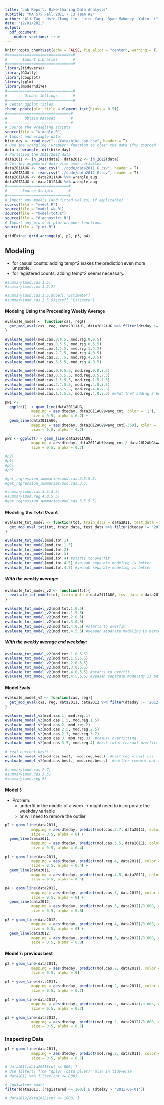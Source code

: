 ```yaml
---
title: 'Lab Report: Bike-Sharing Data Analysis'
subtitle: "MA 575 Fall 2021 - C3 Team #2"
author: "Ali Taqi, Hsin-Chang Lin, Huiru Yang, Ryan Mahoney, Yulin Li"
date: "12/01/2021"
output: 
  pdf_document: 
    number_sections: true
---
```


```r
knitr::opts_chunk$set(echo = FALSE, fig.align = "center", warning = F, message = F, fig.height = 4, fig.width = 6)
#==============================#
#       Import Libraries       #
#==============================#
library(tidyverse)
library(GGally)
library(cowplot)
library(gglm)
library(moderndive)
#==============================#
#        Global Settings       #
#==============================#
# Center ggplot titles
theme_update(plot.title = element_text(hjust = 0.5))
#=============================#
#        Obtain Dataset       #
#=============================#
# Source the wrangling scripts
source(file = "wrangle.R")
# Import and wrangle data
bike_day <- read.csv("../data/bike-day.csv", header = T)
# Use the wrangling "wrapper" function to clean the data (fxn sourced from wrangle.R)
data <- wrangle_init(bike_day)
# Partition the 2011/2012 data
data2011 <- in_2011(data); data2012 <- in_2012(data)
# Get the augmented data with week variables
data2011AUG <- read.csv("../code/data2011_G.csv", header = T)
data2012AUG <- read.csv("../code/data2012_G.csv", header = T)
data2011AUG <- data2011AUG %>% wrangle_aug
data2012AUG <- data2012AUG %>% wrangle_aug
#============================#
#       Source Scripts       #
#============================#
# Import any models (and fitted values, if applicable)
source(file = "model.R")
source(file = "model-wk.R")
source(file = "model-tot.R")
source(file = "diagnostics.R")
# Import any plots or plot wrapper functions
source(file = "plot.R")
```

```r
gridExtra::grid.arrange(p1, p2, p3, p4)
```

## Modeling

- for casual counts: adding temp^2 makes the prediction even more unstable.
- for registered counts: adding temp^2 seems necessary. 

```r
#summary(mod.cas.1.5)
#summary(mod.cas.1.5.5)
```

```r
#summary(mod.cas.1.5)$coef[,"Estimate"]
#summary(mod.cas.1.5.5)$coef[,"Estimate"]
```

####  Modeling Using the Preceeding Weekly Average

```r
evaluate_model <- function(cas, reg){
  get_mod_eval(cas, reg, data2011AUG, data2012AUG %>% filter(dteday != '2012-10-29'), scale_2012 = FALSE)
}
```

```r
evaluate_model(mod.cas.0.0.5, mod.reg.0.0.5)
evaluate_model(mod.cas.0.5.5, mod.reg.0.5.5)
evaluate_model(mod.cas.1.5.5, mod.reg.1.5.5)
evaluate_model(mod.cas.2.7.5, mod.reg.4.0.5)
evaluate_model(mod.cas.2.7.5, mod.reg.4.0.5)
evaluate_model(mod.cas.3.5.5, mod.reg.4.0.5)
```

```r
evaluate_model(mod.cas.0.0.5.5, mod.reg.0.0.5.5)
evaluate_model(mod.cas.0.5.5.5, mod.reg.0.5.5.5)
evaluate_model(mod.cas.1.5.5.5, mod.reg.1.5.5.5)
evaluate_model(mod.cas.2.7.5.5, mod.reg.4.0.5.5)
evaluate_model(mod.cas.3.5.5.5, mod.reg.4.0.5.5)
evaluate_model(mod.cas.1.5.5.5, mod.reg.4.0.5.5) #what the? adding 2 best models together does not necessarily make a best total model?
```

```r
pw1 <- 
  ggplot()  + geom_line(data2011AUG, 
            mapping = aes(dteday, data2011AUG$wavg_cnt, color = '1'), 
            size = 0.5, alpha = 0.7) + 
  geom_line(data2011AUG, 
            mapping = aes(dteday, data2012AUG$wavg_cnt[-359], color = '2'), 
            size = 0.5, alpha = 0.7)

pw2 <- ggplot() + geom_line(data2011AUG, 
            mapping = aes(dteday, data2011AUG$wavg_cnt / data2012AUG$wavg_cnt[-359], color = '3'), 
            size = 0.5, alpha = 0.7)
```

```r
#p2l
#p1l
#p4l
#p3l
```

```r
#get_regression_summaries(mod.cas.3.5.5.5)
#get_regression_summaries(mod.cas.3.5)
```

```r
#summary(mod.cas.3.5.5.5)
#summary(mod.reg.4.0.5.5)
#get_regression_summaries(mod.cas.3.5.5.5)
```

#### Modeling the Total Count

```r
evaluate_tot_model <- function(tot, train_data = data2011, test_data = data2012, scale_2012 = TRUE){
  get_mod_eval_tot(tot, train_data, test_data %>% filter(dteday != '2012-10-29'), scale_2012 = scale_2012)
}
```

```r
evaluate_tot_model(mod.tot.1)
evaluate_tot_model(mod.tot.1.5)
evaluate_tot_model(mod.tot.2)
evaluate_tot_model(mod.tot.3)
evaluate_tot_model(mod.tot.4) #starts to overfit
evaluate_tot_model(mod.tot.4.5) #yeaaah separate modeling is better
evaluate_tot_model(mod.tot.4.7) #yeaaah separate modeling is better
```

##### With the weekly average: 

```r
evaluate_tot_model_v2 <- function(tot){
  evaluate_tot_model(tot, train_data = data2011AUG, test_data = data2012AUG, scale_2012 = FALSE)
}
```

```r
evaluate_tot_model_v2(mod.tot.1.0.5)
evaluate_tot_model_v2(mod.tot.1.5.5)
evaluate_tot_model_v2(mod.tot.2.0.5)
evaluate_tot_model_v2(mod.tot.3.0.5)
evaluate_tot_model_v2(mod.tot.4.0.5) #starts to overfit
evaluate_tot_model_v2(mod.tot.4.5.5) #yeaaah separate modeling is better
```

##### With the weekly average and weekday:

```r
evaluate_tot_model_v2(mod.tot.1.0.5.5)
evaluate_tot_model_v2(mod.tot.1.5.5.5)
evaluate_tot_model_v2(mod.tot.2.0.5.5)
evaluate_tot_model_v2(mod.tot.3.0.5.5)
evaluate_tot_model_v2(mod.tot.4.0.5.5) #starts to overfit
evaluate_tot_model_v2(mod.tot.4.5.5.5) #yeaaah separate modeling is better
```

#### Model Evals

```r
evaluate_model_v2 <- function(cas, reg){
  get_mod_eval(cas, reg, data2011, data2012 %>% filter(dteday != '2012-10-29'), scale_2012 = FALSE)
}
```

```r
evaluate_model_v2(mod.cas.1, mod.reg.1)
evaluate_model_v2(mod.cas.1.5, mod.reg.1.5)
evaluate_model_v2(mod.cas.2, mod.reg.2)
evaluate_model_v2(mod.cas.2.5, mod.reg.2.5)
evaluate_model_v2(mod.cas.2.7, mod.reg.3.7)
evaluate_model_v2(mod.cas.3, mod.reg.3)  #casual overfitting
evaluate_model_v2(mod.cas.3.5, mod.reg.4) #best total (casual overfitting)

# real current best!!!
evaluate_model_v2(mod.cas.best,  mod.reg.best)  #best reg + best cas
evaluate_model_v2(mod.cas.best., mod.reg.best.)  #outlier removal not really helping
```

```r
#summary(mod.cas.2.7)
#summary(mod.cas.3.5)
#summary(mod.reg.4)
```



#### Model 3

- Problem: 
  - underfit in the middle of a week -> might need to incorporate the weekday variable
  - or will need to remove the outlier
  

```r
p2 + geom_line(data2011, 
            mapping = aes(dteday, predict(mod.cas.2.7, data2011), color = 'on holidays'), 
            size = 0.5, alpha = 0) + 
  geom_line(data2011, 
            mapping = aes(dteday, predict(mod.cas.3.5, data2011), color = 'fitted'), 
            size = 0.5, alpha = 0.4)

p1 + geom_line(data2011, 
            mapping = aes(dteday, predict(mod.reg.4, data2011), color = 'on holidays'), 
            size = 0.5, alpha = 0.4) + 
  geom_line(data2011, 
            mapping = aes(dteday, predict(mod.reg.4.5, data2011), color = 'fitted'), 
            size = 0.5, alpha = 0.4)

```

```r
p4 + geom_line(data2012, 
            mapping = aes(dteday, predict(mod.cas.3, data2012), color = 'fitted'), 
            size = 0.5, alpha = 0) + 
  geom_line(data2012, 
            mapping = aes(dteday, predict(mod.cas.3, data2012)/0.608, color = 'fitted'), 
            size = 0.5, alpha = 0.8)

p3 + geom_line(data2012, 
            mapping = aes(dteday, predict(mod.reg.4, data2012)/0.608, color = 'on holidays'), 
            size = 0.5, alpha = 0) + 
  geom_line(data2012, 
            mapping = aes(dteday, predict(mod.reg.3, data2012)/0.608, color = 'fitted'), 
            size = 0.5, alpha = 0.8)
```

#### Model 2: previous best

```r
p2 + geom_line(data2011, 
            mapping = aes(dteday, predict(mod.cas.2, data2011), color = 'fitted'), 
            size = 0.5, alpha = 0)

p1 + geom_line(data2011, 
            mapping = aes(dteday, predict(mod.reg.2, data2011), color = 'fitted'), 
            size = 0.5, alpha = 0.7)

```

```r
p4 + geom_line(data2012, 
            mapping = aes(dteday, predict(mod.cas.2, data2012)/0.608, color = 'fitted'), 
            size = 0.5, alpha = 0.7)

p3 + geom_line(data2012, 
            mapping = aes(dteday, predict(mod.reg.2, data2012)/0.608, color = 'fitted'), 
            size = 0.5, alpha = 0.7)
```

### Inspecting Data

```r
p1 + geom_line(data2011, 
            mapping = aes(dteday, predict(mod.reg.2, data2011), color = 'fitted'), 
            size = 0.5, alpha = 0.7)
```



```r
# data2011[data2011$cnt <= 800, ]
# Use filter() from "dplyr (data plyer)" also in tidyverse 
# data2011 %>% filter(cnt <= 800)

# Equivalent code!
filter(data2011, (registered <= 1000) & (dteday > '2011-06-01'))
```

```r
# data2012[data2012$cnt <= 1000, ]
```



